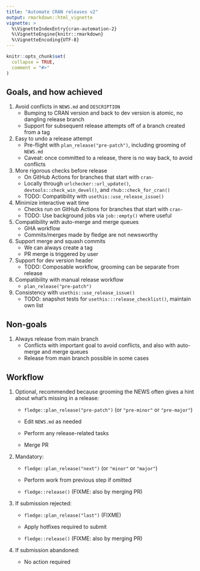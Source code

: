 ```yaml
---
title: "Automate CRAN releases v2"
output: rmarkdown::html_vignette
vignette: >
  %\VignetteIndexEntry{cran-automation-2}
  %\VignetteEngine{knitr::rmarkdown}
  %\VignetteEncoding{UTF-8}
---
```


```r
knitr::opts_chunk$set(
  collapse = TRUE,
  comment = "#>"
)
```

## Goals, and how achieved

1. Avoid conflicts in `NEWS.md` and `DESCRIPTION`
    - Bumping to CRAN version and back to dev version is atomic, no dangling release branch
    - Support for subsequent release attempts off of a branch created from a tag

2. Easy to undo a release attempt
    - Pre-flight with `plan_release("pre-patch")`, including grooming of `NEWS.md`
    - Caveat: once committed to a release, there is no way back, to avoid conflicts

3. More rigorous checks before release
    - On GitHub Actions for branches that start with `cran-`
    - Locally through `urlchecker::url_update()`, `devtools::check_win_devel()`, and `rhub::check_for_cran()`
    - TODO: Compatibility with `usethis::use_release_issue()`

4. Minimize interactive wait time
    - Checks run on GitHub Actions for branches that start with `cran-`
    - TODO: Use background jobs via `job::empty()` where useful

5. Compatibility with auto-merge and merge queues
    - GHA workflow
    - Commits/merges made by fledge are not newsworthy

6. Support merge and squash commits
    - We can always create a tag
    - PR merge is triggered by user

7. Support for dev version header
    - TODO: Composable workflow, grooming can be separate from release

8. Compatibility with manual release workflow
    - `plan_release("pre-patch")`

9. Consistency with `usethis::use_release_issue()`
    - TODO: snapshot tests for `usethis:::release_checklist()`, maintain own list

## Non-goals

1. Always release from main branch
    - Conflicts with important goal to avoid conflicts, and also with auto-merge and merge queues
    - Release from main branch possible in some cases

## Workflow

1. Optional, recommended because grooming the NEWS often gives a hint about what's missing in a release:

    - `fledge::plan_release("pre-patch")` (or `"pre-minor"` or `"pre-major"`)

    - Edit `NEWS.md` as needed

    - Perform any release-related tasks

    - Merge PR

2. Mandatory:

    - `fledge::plan_release("next")` (or `"minor"` or `"major"`)

    - Perform work from previous step if omitted

    - `fledge::release()` (FIXME: also by merging PR)

3. If submission rejected:

    - `fledge::plan_release("last")` (FIXME)

    - Apply hotfixes required to submit

    - `fledge::release()` (FIXME: also by merging PR)

4. If submission abandoned:

    - No action required
